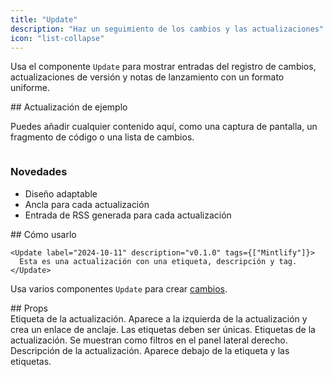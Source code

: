```yaml
---
title: "Update"
description: "Haz un seguimiento de los cambios y las actualizaciones"
icon: "list-collapse"
---
```


Usa el componente `Update` para mostrar entradas del registro de cambios, actualizaciones de versión y notas de lanzamiento con un formato uniforme.

<Update label="Ejemplo" description="v0.1.1">
  ## Actualización de ejemplo

  Puedes añadir cualquier contenido aquí, como una captura de pantalla, un fragmento de código o una lista de cambios.

  <Frame>
    <img className="block" src="https://mintlify-assets.b-cdn.net/hero-light.png" alt="" />
  </Frame>

  ### Novedades

  * Diseño adaptable
  * Ancla para cada actualización
  * Entrada de RSS generada para cada actualización
</Update>

<div id="how-to-use">
  ## Cómo usarlo
</div>

```mdx Update example
<Update label="2024-10-11" description="v0.1.0" tags={["Mintlify"]}>
  Esta es una actualización con una etiqueta, descripción y tag.
</Update>
```

Usa varios componentes `Update` para crear [cambios](/es/guides/changelogs).

<div id="props">
  ## Props
</div>

<ResponseField name="label" type="string" required>
  Etiqueta de la actualización. Aparece a la izquierda de la actualización y crea un enlace de anclaje. Las etiquetas deben ser únicas.
</ResponseField>

<ResponseField name="tags" type="string[]">
  Etiquetas de la actualización. Se muestran como filtros en el panel lateral derecho.
</ResponseField>

<ResponseField name="description" type="string">
  Descripción de la actualización. Aparece debajo de la etiqueta y las etiquetas.
</ResponseField>
